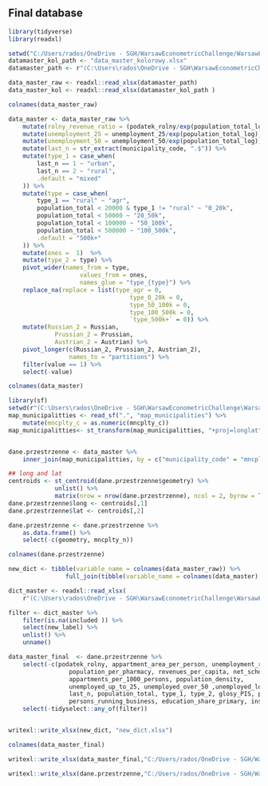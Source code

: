## Final database

```r
library(tidyverse)
library(readxl)

setwd("C:/Users/rados/OneDrive - SGH/WarsawEconometricChallenge/WarsawEconometricChallenge/2_data_processing")
datamaster_kol_path <- "data_master_kolorowy.xlsx"
datamaster_path <- r"(C:\Users\rados\OneDrive - SGH\WarsawEconometricChallenge\WarsawEconometricChallenge\2_data_processing\data_master.xlsx)"

data_master_raw <- readxl::read_xlsx(datamaster_path)
data_master_kol <- readxl::read_xlsx(datamaster_kol_path )

colnames(data_master_raw)
```
```r
data_master <- data_master_raw %>% 
	mutate(rolny_revenue_ratio = (podatek_rolny/exp(population_total_log))/revenues_per_capita) %>% 
	mutate(unemployment_25 = unemployment_25/exp(population_total_log)) %>% 
	mutate(unemployment_50 = unemployment_50/exp(population_total_log)) %>% 
	mutate(last_n = str_extract(municipality_code, ".$")) %>% 
	mutate(type_1 = case_when(
		last_n == 1 ~ "urban",
		last_n == 2 ~ "rural",
		.default = "mixed"
	)) %>% 
	mutate(type = case_when(
		type_1 == "rural" ~ "agr",
		population_total < 20000 & type_1 != "rural" ~ "0_20k",
		population_total < 50000 ~ "20_50k",
		population_total < 100000 ~ "50_100k",
		population_total < 500000 ~ "100_500k",
		.default = "500k+"
	)) %>% 
	mutate(ones =  1)  %>% 
	mutate(type_2 = type) %>% 
	pivot_wider(names_from = type,
					values_from = ones,
					names_glue = "type_{type}") %>% 
	replace_na(replace = list(type_agr = 0,
								  type_0_20k = 0,
								  type_50_100k = 0,
								  type_100_500k = 0,
								  `type_500k+` = 0)) %>%
	mutate(Russian_2 = Russian,
			 Prussian_2 = Prussian,
			 Austrian_2 = Austrian) %>% 
	pivot_longer(c(Russian_2, Prussian_2, Austrian_2),
				 names_to = "partitions") %>% 
	filter(value == 1) %>% 
	select(-value)
```

```r
colnames(data_master)
```
```r


library(sf)
setwd(r"(C:\Users\rados\OneDrive - SGH\WarsawEconometricChallenge\WarsawEconometricChallenge\_data\shapefile)")
map_municipalitties <- read_sf(".", "map_municipalities") %>% 
	mutate(mncplty_c = as.numeric(mncplty_c))
map_municipalitties<- st_transform(map_municipalitties, "+proj=longlat")


dane.przestrzenne <- data_master %>% 
	inner_join(map_municipalitties, by = c("municipality_code" = "mncplty_c")) 

## long and lat
centroids <- st_centroid(dane.przestrzenne$geometry) %>% 
             unlist() %>%
             matrix(nrow = nrow(dane.przestrzenne), ncol = 2, byrow = TRUE)
dane.przestrzenne$long <- centroids[,1]
dane.przestrzenne$lat <- centroids[,2]

dane.przestrzenne <- dane.przestrzenne %>%  
	as.data.frame() %>% 
	select(-c(geometry, mncplty_n))

colnames(dane.przestrzenne)
```


```r

new_dict <- tibble(variable_name = colnames(data_master_raw)) %>% 
				full_join(tibble(variable_name = colnames(data_master), included = 1))

dict_master <- readxl::read_xlsx(
	r"(C:\Users\rados\OneDrive - SGH\WarsawEconometricChallenge\WarsawEconometricChallenge\dict_master.xlsx)")

filter <- dict_master %>% 
	filter(is.na(included )) %>% 
	select(new_label) %>% 
	unlist() %>% 
	unname()

data_master_final  <- dane.przestrzenne %>%
	select(-c(podatek_rolny, appartment_area_per_person, unemployment_rate,
				 population_per_pharmacy, revenues_per_capita, net_scholarization, 
				 appartments_per_1000_persons, population_density, 
				 unemployed_up_to_25, unemployed_over_50 ,unemployed_long_term,
				 last_n, population_total, type_1, type_2, glosy_PIS, pop_t_30_39_perc, type_20_50k, 
				 persons_running_business, education_share_primary, installations_bathroom, partitions)) %>%
	select(-tidyselect::any_of(filter)) 


writexl::write_xlsx(new_dict, "new_dict.xlsx")

colnames(data_master_final)
```
```r
writexl::write_xlsx(data_master_final,"C:/Users/rados/OneDrive - SGH/WarsawEconometricChallenge/WarsawEconometricChallenge/datamaster_final.xlsx")

writexl::write_xlsx(dane.przestrzenne,"C:/Users/rados/OneDrive - SGH/WarsawEconometricChallenge/WarsawEconometricChallenge/datamaster_final_full.xlsx")
```




